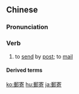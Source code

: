 {{also|邮寄}}
==Chinese==
{{zh-forms|s=邮寄}}

===Pronunciation===
{{zh-pron
|m=yóujì
|c=jau4 gei3
|mn=iû-kià
|cat=v
}}

===Verb===
{{zh-verb}}

# to [[send]] by [[post]]; to [[mail]]

====Derived terms====
{{zh-der|郵寄名單}}

[[ko:郵寄]]
[[hu:郵寄]]
[[ja:郵寄]]